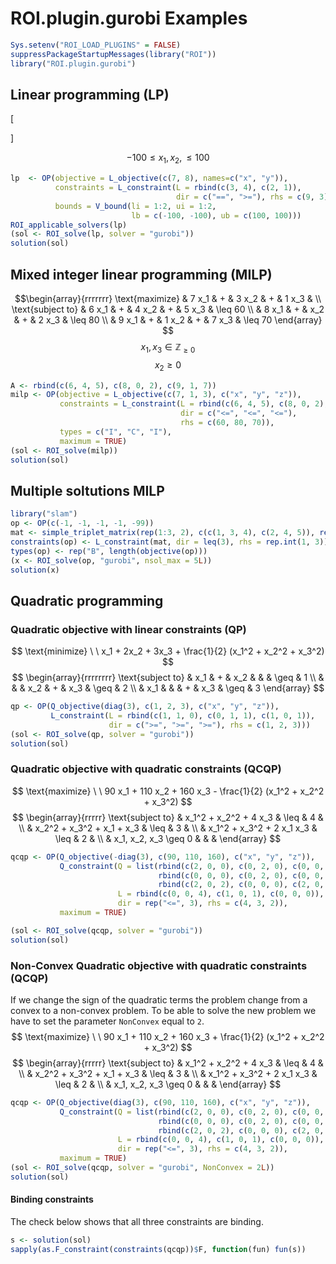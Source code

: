 # ROI.plugin.gurobi Examples

```r
Sys.setenv("ROI_LOAD_PLUGINS" = FALSE)
suppressPackageStartupMessages(library("ROI"))
library("ROI.plugin.gurobi")
```

## Linear programming (LP)

\[
\begin{array}{rrrrr}
\text{minimize}
& 7 x_1 & + & 8 x_2 \\
\text{subject to}
& 3 x_1 & + & 4 x_2 &  =   9 \\
& 2 x_1 & + & 1 x_2 & \geq 3
\end{array}
\]

$$ -100 \leq x_1, x_2, \leq 100$$

```r
lp  <- OP(objective = L_objective(c(7, 8), names=c("x", "y")),
          constraints = L_constraint(L = rbind(c(3, 4), c(2, 1)), 
                                     dir = c("==", ">="), rhs = c(9, 3)),
          bounds = V_bound(li = 1:2, ui = 1:2, 
                           lb = c(-100, -100), ub = c(100, 100)))
ROI_applicable_solvers(lp)
(sol <- ROI_solve(lp, solver = "gurobi"))
solution(sol)
```

## Mixed integer linear programming (MILP)
$$\begin{array}{rrrrrrr}
\text{maximize}
& 7 x_1 & + & 3 x_2 & + & 1 x_3 & \\
\text{subject to}
& 6 x_1 & + & 4 x_2 & + & 5 x_3 & \leq 60 \\
& 8 x_1 & + &   x_2 & + & 2 x_3 & \leq 80 \\
& 9 x_1 & + & 1 x_2 & + & 7 x_3 & \leq 70 
\end{array}
$$
$$x_1, x_3 \in \mathbb{Z}_{\geq 0}$$
$$x_2 \geq 0$$

```r
A <- rbind(c(6, 4, 5), c(8, 0, 2), c(9, 1, 7))
milp <- OP(objective = L_objective(c(7, 1, 3), c("x", "y", "z")),
           constraints = L_constraint(L = rbind(c(6, 4, 5), c(8, 0, 2), c(9, 1, 7)),
                                      dir = c("<=", "<=", "<="),
                                      rhs = c(60, 80, 70)),
           types = c("I", "C", "I"), 
           maximum = TRUE)
(sol <- ROI_solve(milp))
solution(sol)
```

## Multiple soltutions MILP
```r
library("slam")
op <- OP(c(-1, -1, -1, -1, -99))
mat <- simple_triplet_matrix(rep(1:3, 2), c(c(1, 3, 4), c(2, 4, 5)), rep(1, 6))
constraints(op) <- L_constraint(mat, dir = leq(3), rhs = rep.int(1, 3))
types(op) <- rep("B", length(objective(op)))
(x <- ROI_solve(op, "gurobi", nsol_max = 5L))
solution(x)
```

## Quadratic programming
### Quadratic objective with linear constraints (QP)
$$
\text{minimize} \ \ x_1 + 2x_2 + 3x_3 +  \frac{1}{2} (x_1^2 + x_2^2 + x_3^2)
$$
$$
\begin{array}{rrrrrrrr}
\text{subject to} & x_1 & + &  x_2 &   &      & \geq & 1 \\
                  &     &   &  x_2 & + &  x_3 & \geq & 2 \\
                  & x_1 &   &      & + &  x_3 & \geq & 3
\end{array}
$$

```r
qp <- OP(Q_objective(diag(3), c(1, 2, 3), c("x", "y", "z")),
         L_constraint(L = rbind(c(1, 1, 0), c(0, 1, 1), c(1, 0, 1)), 
                      dir = c(">=", ">=", ">="), rhs = c(1, 2, 3)))
(sol <- ROI_solve(qp, solver = "gurobi"))
solution(sol)
```

### Quadratic objective with quadratic constraints (QCQP)
$$
\text{maximize} \ \ 90 x_1 + 110 x_2 + 160 x_3 - \frac{1}{2} (x_1^2 + x_2^2 + x_3^2)
$$
$$
\begin{array}{rrrrr}
\text{subject to} & x_1^2 + x_2^2 + 4 x_3     & \leq & 4 & \\
                  & x_2^2 + x_3^2 + x_1 + x_3 & \leq & 3 & \\
                  & x_1^2 + x_3^2 + 2 x_1 x_3 & \leq & 2 & \\
                  & x_1, x_2, x_3 \geq 0      &      &   &
\end{array}
$$

```r
qcqp <- OP(Q_objective(-diag(3), c(90, 110, 160), c("x", "y", "z")),
           Q_constraint(Q = list(rbind(c(2, 0, 0), c(0, 2, 0), c(0, 0, 0)),
                                 rbind(c(0, 0, 0), c(0, 2, 0), c(0, 0, 2)),
                                 rbind(c(2, 0, 2), c(0, 0, 0), c(2, 0, 2))),
                        L = rbind(c(0, 0, 4), c(1, 0, 1), c(0, 0, 0)),
                        dir = rep("<=", 3), rhs = c(4, 3, 2)),
           maximum = TRUE)
```
```r
(sol <- ROI_solve(qcqp, solver = "gurobi"))
solution(sol)
```

### Non-Convex Quadratic objective with quadratic constraints (QCQP)
If we change the sign of the quadratic terms the problem change from a convex
to a non-convex problem. To be able to solve the new problem we have
to set the parameter `NonConvex` equal to `2`.
$$
\text{maximize} \ \ 90 x_1 + 110 x_2 + 160 x_3 + \frac{1}{2} (x_1^2 + x_2^2 + x_3^2)
$$
$$
\begin{array}{rrrrr}
\text{subject to} & x_1^2 + x_2^2 + 4 x_3     & \leq & 4 & \\
                  & x_2^2 + x_3^2 + x_1 + x_3 & \leq & 3 & \\
                  & x_1^2 + x_3^2 + 2 x_1 x_3 & \leq & 2 & \\
                  & x_1, x_2, x_3 \geq 0      &      &   &
\end{array}
$$

```r
qcqp <- OP(Q_objective(diag(3), c(90, 110, 160), c("x", "y", "z")),
           Q_constraint(Q = list(rbind(c(2, 0, 0), c(0, 2, 0), c(0, 0, 0)),
                                 rbind(c(0, 0, 0), c(0, 2, 0), c(0, 0, 2)),
                                 rbind(c(2, 0, 2), c(0, 0, 0), c(2, 0, 2))),
                        L = rbind(c(0, 0, 4), c(1, 0, 1), c(0, 0, 0)),
                        dir = rep("<=", 3), rhs = c(4, 3, 2)),
           maximum = TRUE)
(sol <- ROI_solve(qcqp, solver = "gurobi", NonConvex = 2L))
solution(sol)
```

#### Binding constraints
The check below shows that all three constraints are binding.
```r
s <- solution(sol)
sapply(as.F_constraint(constraints(qcqp))$F, function(fun) fun(s))
```

